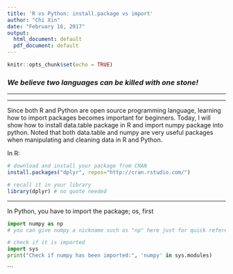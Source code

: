---
title: 'R vs Python: install.package vs import'
author: "Chi Xin"
date: "February 16, 2017"
output:
  html_document: default
  pdf_document: default
---

```{r setup, include=FALSE}
knitr::opts_chunk$set(echo = TRUE)
```
### _**We believe two languages can be killed with one stone! **_

*** 
***

Since both R and Python are open source programming language, learning how to import packages becomes important for beginners. Today, I will show how to install data.table package in R and import numpy package into python. Noted that both data.table and numpy are very useful packages when manipulating and cleaning data in R and Python. 

In R: 

```{r}
# download and install your package from CRAN 
install.packages("dplyr", repos="http://cran.rstudio.com/")

# recall it in your library 
library(dplyr) # no quote needed


```

*** 

In Python, you have to import the package; os, first  
```{python }
import numpy as np
# you can give numpy a nickname such as "np" here just for quick reference

# check if it is imported
import sys
print("Check if numpy has been imported:", 'numpy' in sys.modules)

```


```



